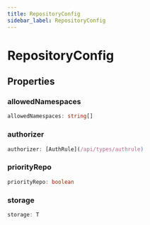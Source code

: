 ```yaml
---
title: RepositoryConfig
sidebar_label: RepositoryConfig
---
```


# RepositoryConfig

## Properties

### allowedNamespaces

```typescript
allowedNamespaces: string[]
```

### authorizer

```typescript
authorizer: [AuthRule](/api/types/authrule)
```

### priorityRepo

```typescript
priorityRepo: boolean
```

### storage

```typescript
storage: T
```

